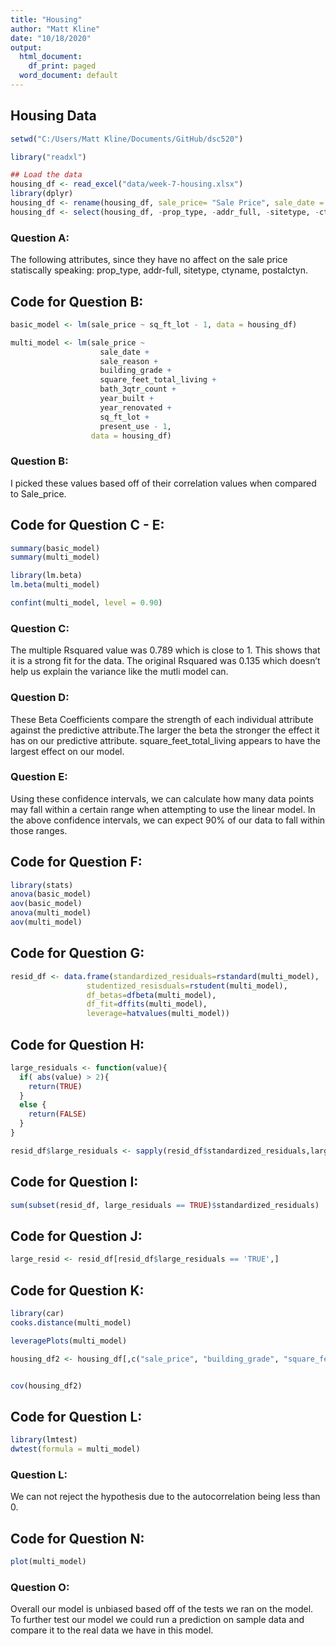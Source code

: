```yaml
---
title: "Housing"
author: "Matt Kline"
date: "10/18/2020"
output:
  html_document:
    df_print: paged
  word_document: default
---
```


## Housing Data
```r
setwd("C:/Users/Matt Kline/Documents/GitHub/dsc520")

library("readxl")

## Load the data
housing_df <- read_excel("data/week-7-housing.xlsx")
library(dplyr)
housing_df <- rename(housing_df, sale_price= "Sale Price", sale_date = "Sale Date")
housing_df <- select(housing_df, -prop_type, -addr_full, -sitetype, -ctyname, -postalctyn)
```

### Question A:
The following attributes, since they have no affect on the sale price statiscally speaking: prop_type, addr-full, sitetype, ctyname, postalctyn.

## Code for Question B:
```r
basic_model <- lm(sale_price ~ sq_ft_lot - 1, data = housing_df)

multi_model <- lm(sale_price ~ 
                    sale_date + 
                    sale_reason + 
                    building_grade + 
                    square_feet_total_living + 
                    bath_3qtr_count + 
                    year_built + 
                    year_renovated + 
                    sq_ft_lot + 
                    present_use - 1, 
                  data = housing_df)

```

### Question B:
I picked these values based off of their correlation values when compared to Sale_price.

## Code for Question C - E:
```r
summary(basic_model)
summary(multi_model)

library(lm.beta)
lm.beta(multi_model)

confint(multi_model, level = 0.90)

```

### Question C:
The multiple Rsquared value was 0.789 which is close to 1. This shows that it is a strong fit for the data. The original Rsquared was 0.135 which doesn't help us explain the variance like the mutli model can.

### Question D: 
These Beta Coefficients compare the strength of each individual attribute against the predictive attribute.The larger the beta the stronger the effect it has on our predictive attribute. square_feet_total_living appears to have the largest effect on our model.

### Question E:
Using these confidence intervals, we can calculate how many data points may fall within a certain range when attempting to use the linear model. In the above confidence intervals, we can expect 90% of our data to fall within those ranges.

## Code for Question F:
```r

library(stats)
anova(basic_model)
aov(basic_model)
anova(multi_model)
aov(multi_model)

```

## Code for Question G:
```r
resid_df <- data.frame(standardized_residuals=rstandard(multi_model),
                 studentized_resisduals=rstudent(multi_model),
                 df_betas=dfbeta(multi_model),
                 df_fit=dffits(multi_model),
                 leverage=hatvalues(multi_model))


```

## Code for Question H:
```r

large_residuals <- function(value){
  if( abs(value) > 2){
    return(TRUE)
  }
  else {
    return(FALSE)
  }
}

resid_df$large_residuals <- sapply(resid_df$standardized_residuals,large_residuals)

```

## Code for Question I:
```r

sum(subset(resid_df, large_residuals == TRUE)$standardized_residuals)


```

## Code for Question J:
```r

large_resid <- resid_df[resid_df$large_residuals == 'TRUE',]

```

## Code for Question K:
```r
library(car)
cooks.distance(multi_model)

leveragePlots(multi_model)

housing_df2 <- housing_df[,c("sale_price", "building_grade", "square_feet_total_living", "bath_3qtr_count", "sale_reason","year_built", "year_renovated", "sq_ft_lot", "present_use" ) ]


cov(housing_df2)

```

## Code for Question L:
```r
library(lmtest)
dwtest(formula = multi_model)

```

### Question L:
We can not reject the hypothesis due to the autocorrelation being less than 0.

## Code for Question N:
```r
plot(multi_model)

```


### Question O:
Overall our model is unbiased based off of the tests we ran on the model. To further test our model we could run a prediction on sample data and compare it to the real data we have in this model. 
